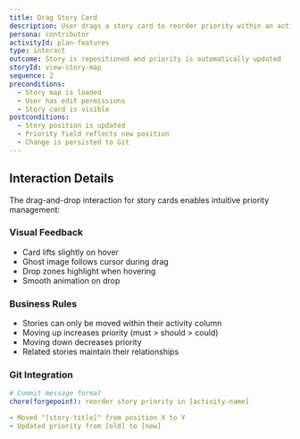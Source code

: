 ```yaml
---
title: Drag Story Card
description: User drags a story card to reorder priority within an activity
persona: contributor
activityId: plan-features
type: interact
outcome: Story is repositioned and priority is automatically updated
storyId: view-story-map
sequence: 2
preconditions:
  - Story map is loaded
  - User has edit permissions
  - Story card is visible
postconditions:
  - Story position is updated
  - Priority field reflects new position
  - Change is persisted to Git
---
```


## Interaction Details

The drag-and-drop interaction for story cards enables intuitive priority management:

### Visual Feedback
- Card lifts slightly on hover
- Ghost image follows cursor during drag
- Drop zones highlight when hovering
- Smooth animation on drop

### Business Rules
- Stories can only be moved within their activity column
- Moving up increases priority (must > should > could)
- Moving down decreases priority
- Related stories maintain their relationships

### Git Integration
```yaml
# Commit message format
chore(forgepoint): reorder story priority in [activity-name]

- Moved "[story-title]" from position X to Y
- Updated priority from [old] to [new]
```